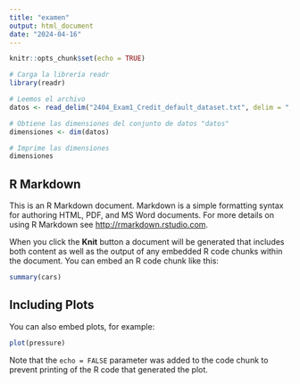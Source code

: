 ```yaml
---
title: "examen"
output: html_document
date: "2024-04-16"
---
```


```r
knitr::opts_chunk$set(echo = TRUE)

# Carga la librería readr
library(readr)
```

```r
# Leemos el archivo
datos <- read_delim("2404_Exam1_Credit_default_dataset.txt", delim = ",", show_col_types = FALSE)
```

```r
# Obtiene las dimensiones del conjunto de datos "datos"
dimensiones <- dim(datos)

# Imprime las dimensiones
dimensiones
```



## R Markdown

This is an R Markdown document. Markdown is a simple formatting syntax for authoring HTML, PDF, and MS Word documents. For more details on using R Markdown see <http://rmarkdown.rstudio.com>.

When you click the **Knit** button a document will be generated that includes both content as well as the output of any embedded R code chunks within the document. You can embed an R code chunk like this:

```r
summary(cars)
```

## Including Plots

You can also embed plots, for example:

```r
plot(pressure)
```

Note that the `echo = FALSE` parameter was added to the code chunk to prevent printing of the R code that generated the plot.
